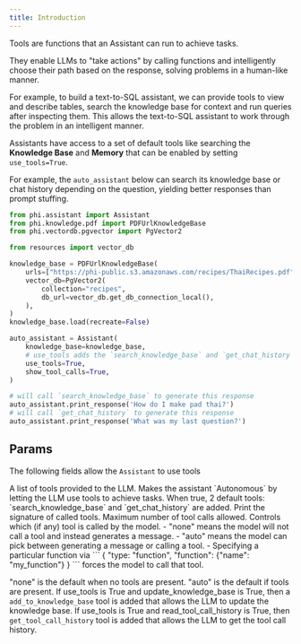 ```yaml
---
title: Introduction
---
```


Tools are functions that an Assistant can run to achieve tasks.

They enable LLMs to "take actions" by calling functions and intelligently choose their path based on the response, solving problems in a human-like manner.

For example, to build a text-to-SQL assistant, we can provide tools to view and describe tables, search the knowledge base for context and run queries after inspecting them. This allows the text-to-SQL assistant to work through the problem in an intelligent manner.

Assistants have access to a set of default tools like searching the **Knowledge Base** and **Memory** that can be enabled by setting `use_tools=True`.

For example, the `auto_assistant` below can search its knowledge base or chat history depending on the question, yielding better responses than prompt stuffing.

```python auto_assistant.py
from phi.assistant import Assistant
from phi.knowledge.pdf import PDFUrlKnowledgeBase
from phi.vectordb.pgvector import PgVector2

from resources import vector_db

knowledge_base = PDFUrlKnowledgeBase(
    urls=["https://phi-public.s3.amazonaws.com/recipes/ThaiRecipes.pdf"],
    vector_db=PgVector2(
        collection="recipes",
        db_url=vector_db.get_db_connection_local(),
    ),
)
knowledge_base.load(recreate=False)

auto_assistant = Assistant(
    knowledge_base=knowledge_base,
    # use_tools adds the `search_knowledge_base` and `get_chat_history` functions
    use_tools=True,
    show_tool_calls=True,
)

# will call `search_knowledge_base` to generate this response
auto_assistant.print_response('How do I make pad thai?')
# will call `get_chat_history` to generate this response
auto_assistant.print_response('What was my last question?')
```

## Params

The following fields allow the `Assistant` to use tools

<ResponseField name="tools" type="List[Union[Tool, ToolRegistry, Callable, Dict, Function]]">
 A list of tools provided to the LLM.
</ResponseField>
<ResponseField name="use_tools" type="bool" default="False">
  Makes the assistant `Autonomous` by letting the LLM use tools to achieve
  tasks. When true, 2 default tools: `search_knowledge_base` and `get_chat_history` are added.
</ResponseField>
<ResponseField name="show_tool_calls" type="bool" default="False">
  Print the signature of called tools.
</ResponseField>
<ResponseField name="tool_call_limit" type="int">
  Maximum number of tool calls allowed.
</ResponseField>
<ResponseField name="tool_choice" type="Union[str, Dict[str, Any]]">
  Controls which (if any) tool is called by the model.
  - "none" means the model will not call a tool and instead generates a message.
  - "auto" means the model can pick between generating a message or calling a tool.
  - Specifying a particular function via
  ```
  {
    "type: "function",
    "function": {"name": "my_function"}
  }
  ```
  forces the model to call that tool.

  "none" is the default when no tools are present. "auto" is the default if tools are present.
</ResponseField>
<ResponseField name="update_knowledge_base" type="bool" default="False">
  If use_tools is True and update_knowledge_base is True, then a `add_to_knowledge_base` tool is added that allows the LLM to update the knowledge base.
</ResponseField>
<ResponseField name="read_tool_call_history" type="bool" default="False">
  If use_tools is True and read_tool_call_history is True, then `get_tool_call_history` tool is added that allows the LLM to get the tool call history.
</ResponseField>

